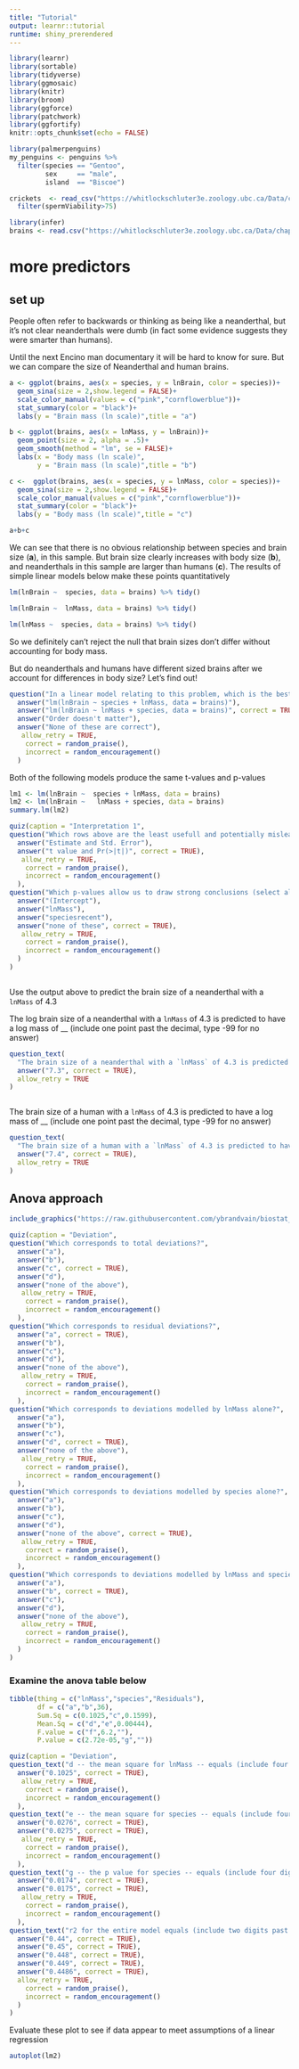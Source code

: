 ```yaml
---
title: "Tutorial"
output: learnr::tutorial
runtime: shiny_prerendered
---
```


```r
library(learnr)
library(sortable)
library(tidyverse)
library(ggmosaic)
library(knitr)
library(broom)
library(ggforce)
library(patchwork)
library(ggfortify)
knitr::opts_chunk$set(echo = FALSE)

library(palmerpenguins)
my_penguins <- penguins %>%
  filter(species == "Gentoo",
         sex     == "male",
         island  == "Biscoe")

crickets  <- read_csv("https://whitlockschluter3e.zoology.ubc.ca/Data/chapter16/chap16q12CricketImmunitySpermViability.csv") %>%
  filter(spermViability>75)

library(infer)
brains <- read.csv("https://whitlockschluter3e.zoology.ubc.ca/Data/chapter18/chap18q12NeanderthalBrainSize.csv")

```

# more predictors


## set up


People often refer to backwards or thinking as being like a neanderthal, but it’s not clear neanderthals were dumb (in fact some evidence suggests they were smarter than humans).

Until the next Encino man documentary it will be hard to know for sure. But we can compare the size of Neanderthal and human brains.


```r
a <- ggplot(brains, aes(x = species, y = lnBrain, color = species))+
  geom_sina(size = 2,show.legend = FALSE)+
  scale_color_manual(values = c("pink","cornflowerblue"))+
  stat_summary(color = "black")+
  labs(y = "Brain mass (ln scale)",title = "a")

b <- ggplot(brains, aes(x = lnMass, y = lnBrain))+
  geom_point(size = 2, alpha = .5)+
  geom_smooth(method = "lm", se = FALSE)+
  labs(x = "Body mass (ln scale)",
       y = "Brain mass (ln scale)",title = "b")

c <-  ggplot(brains, aes(x = species, y = lnMass, color = species))+
  geom_sina(size = 2,show.legend = FALSE)+
  scale_color_manual(values = c("pink","cornflowerblue"))+
  stat_summary(color = "black")+
  labs(y = "Body mass (ln scale)",title = "c")

a+b+c
```


We can see that there is no obvious relationship between species and brain size (**a**), in this sample. But brain size clearly increases with body size (**b**), and neanderthals in this sample are larger than humans (**c**). The results of simple linear models below make these points quantitatively

```r
lm(lnBrain ~  species, data = brains) %>% tidy()
```


```r
lm(lnBrain ~  lnMass, data = brains) %>% tidy()
```

```r
lm(lnMass ~  species, data = brains) %>% tidy()
```


So we definitely can’t reject the null that brain sizes don’t differ without accounting for body mass.

But do neanderthals and humans have different sized brains after we account for differences in body size? Let’s find out!



```r
question("In a linear model relating to this problem, which is the best order for the variables?",
  answer("lm(lnBrain ~ species + lnMass, data = brains)"),
  answer("lm(lnBrain ~ lnMass + species, data = brains)", correct = TRUE),
  answer("Order doesn't matter"),
  answer("None of these are correct"),
   allow_retry = TRUE,   
    correct = random_praise(),
    incorrect = random_encouragement()
  )
```

Both of the following models produce the same t-values and p-values

```r
lm1 <- lm(lnBrain ~  species + lnMass, data = brains)
lm2 <- lm(lnBrain ~   lnMass + species, data = brains)
summary.lm(lm2)
```



```r
quiz(caption = "Interpretation 1",
question("Which rows above are the least usefull and potentially misleading",
  answer("Estimate and Std. Error"),
  answer("t value and Pr(>|t|)", correct = TRUE),
   allow_retry = TRUE,   
    correct = random_praise(),
    incorrect = random_encouragement()
  ),
question("Which p-values allow us to draw strong conclusions (select all that apply)",
  answer("(Intercept"),
  answer("lnMass"),
  answer("speciesrecent"),
  answer("none of these", correct = TRUE),
   allow_retry = TRUE,   
    correct = random_praise(),
    incorrect = random_encouragement()
  )
)
```

```r

```

Use the output above to predict the brain size of a neanderthal with a `lnMass` of 4.3


The log brain size of a neanderthal with a `lnMass` of 4.3 is predicted to have a log mass of __ (include one point past the decimal, type -99 for no answer)


```r
question_text(
  "The brain size of a neanderthal with a `lnMass` of 4.3 is predicted to have a log mass of __ (include one point past the decimal, type -99 for no answer)",
  answer("7.3", correct = TRUE),
  allow_retry = TRUE
)
```



```r

```


The brain size of a human with a `lnMass` of 4.3 is predicted to have a log mass of __ (include one point past the decimal, type -99 for no answer)



```r
question_text(
  "The brain size of a human with a `lnMass` of 4.3 is predicted to have a log mass of __ (include one point past the decimal, type -99 for no answer)",
  answer("7.4", correct = TRUE),
  allow_retry = TRUE
)
```



## Anova approach

```r
include_graphics("https://raw.githubusercontent.com/ybrandvain/biostat_2022/main/images/anova_style_neand.png")
```



```r
quiz(caption = "Deviation",
question("Which corresponds to total deviations?",
  answer("a"),
  answer("b"),
  answer("c", correct = TRUE),
  answer("d"),
  answer("none of the above"),
   allow_retry = TRUE,   
    correct = random_praise(),
    incorrect = random_encouragement()
  ),
question("Which corresponds to residual deviations?",
  answer("a", correct = TRUE),
  answer("b"),
  answer("c"),
  answer("d"),
  answer("none of the above"),
   allow_retry = TRUE,   
    correct = random_praise(),
    incorrect = random_encouragement()
  ),
question("Which corresponds to deviations modelled by lnMass alone?",
  answer("a"),
  answer("b"),
  answer("c"),
  answer("d", correct = TRUE),
  answer("none of the above"),
   allow_retry = TRUE,   
    correct = random_praise(),
    incorrect = random_encouragement()
  ),
question("Which corresponds to deviations modelled by species alone?",
  answer("a"),
  answer("b"),
  answer("c"),
  answer("d"),
  answer("none of the above", correct = TRUE),
   allow_retry = TRUE,   
    correct = random_praise(),
    incorrect = random_encouragement()
  ),
question("Which corresponds to deviations modelled by lnMass and species?",
  answer("a"),
  answer("b", correct = TRUE),
  answer("c"),
  answer("d"),
  answer("none of the above"),
   allow_retry = TRUE,   
    correct = random_praise(),
    incorrect = random_encouragement()
  )
)
```


### Examine the anova table below


```r
tibble(thing = c("lnMass","species","Residuals"),
       df = c("a","b",36),
       Sum.Sq = c(0.1025,"c",0.1599),
       Mean.Sq = c("d","e",0.00444),
       F.value = c("f",6.2,""),
       P.value = c(2.72e-05,"g",""))
```






```r
quiz(caption = "Deviation",
question_text("d -- the mean square for lnMass -- equals (include four digits past the decimal)",
  answer("0.1025", correct = TRUE),
   allow_retry = TRUE,   
    correct = random_praise(),
    incorrect = random_encouragement()
  ),
question_text("e -- the mean square for species -- equals (include four digits past the decimal)",
  answer("0.0276", correct = TRUE),
  answer("0.0275", correct = TRUE),
   allow_retry = TRUE,   
    correct = random_praise(),
    incorrect = random_encouragement()
  ),
question_text("g -- the p value for species -- equals (include four digits past the decimal)",
  answer("0.0174", correct = TRUE),
  answer("0.0175", correct = TRUE),
   allow_retry = TRUE,   
    correct = random_praise(),
    incorrect = random_encouragement()
  ),
question_text("r2 for the entire model equals (include two digits past the decimal)",
  answer("0.44", correct = TRUE),
  answer("0.45", correct = TRUE),
  answer("0.448", correct = TRUE),
  answer("0.449", correct = TRUE),
  answer("0.4486", correct = TRUE),
  allow_retry = TRUE,   
    correct = random_praise(),
    incorrect = random_encouragement()
  )
)
```

Evaluate these plot to see if data appear to meet assumptions of a linear regression

```r
autoplot(lm2)
```
